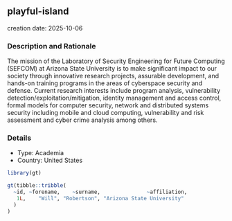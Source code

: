
## playful-island
creation date: 2025-10-06


### Description and Rationale

The mission of the Laboratory of Security Engineering for Future Computing (SEFCOM) at Arizona State University is to make significant impact to our society through innovative research projects, assurable development, and hands-on training programs in the areas of cyberspace security and defense. Current research interests include program analysis, vulnerability detection/exploitation/mitigation, identity management and access control, formal models for computer security, network and distributed systems security including mobile and cloud computing, vulnerability and risk assessment and cyber crime analysis among others.

### Details

* Type: Academia
* Country: United States

```r
library(gt)

gt(tibble::tribble(
  ~id, ~forename,    ~surname,               ~affiliation,
   1L,    "Will", "Robertson", "Arizona State University"
  )
)
```
